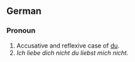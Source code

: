 ==German==

===Pronoun===
# Accusative and reflexive case of [[du]].
# ''Ich liebe dich nicht du liebst mich nicht.''